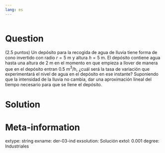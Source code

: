 ```yaml
---
lang: es
---
```


```r

```

Question
========
(2.5 puntos) Un depósito para la recogida de agua de lluvia tiene forma de cono invertido con radio $r=5$ m y altura $h=5$ m. El depósito contiene agua hasta una altura de $2$ m en el momento en que empieza a llover de manera que en el depósito entran $0.5$ m$^3$/h, ¿cuál será la tasa de variación que experimentará el nivel de agua en el depósito en ese instante? Suponiendo que la intensidad de la lluvia no cambia, dar una aproximación lineal del tiempo necesario para que se llene el depósito.

Solution
========


Meta-information
================
extype: string
exname: der-03-ind
exsolution: Solución
extol: 0.001
degree: Industriales